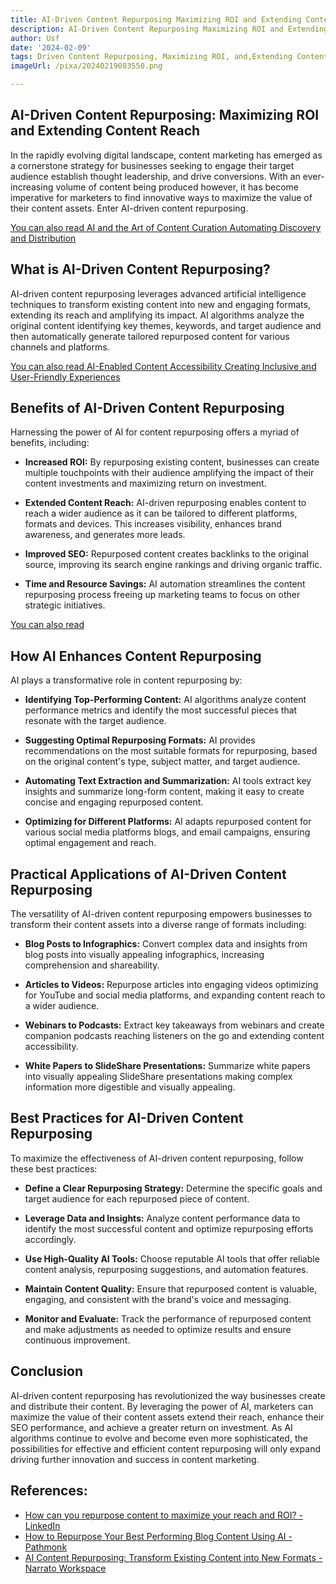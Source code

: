 ```yaml
---
title: AI-Driven Content Repurposing Maximizing ROI and Extending Content Reach
description: AI-Driven Content Repurposing Maximizing ROI and Extending Content Reach
author: Usf
date: '2024-02-09'
tags: Driven Content Repurposing, Maximizing ROI, and,Extending Content Reach
imageUrl: /pixa/20240219083550.png

---
```

## AI-Driven Content Repurposing: Maximizing  ROI and Extending Content Reach

In the rapidly evolving digital landscape, content marketing has emerged  as a cornerstone  strategy for businesses seeking to engage their target audience  establish thought leadership, and  drive  conversions. With an ever-increasing volume of content being produced however, it has become imperative for marketers to find innovative ways to maximize the value of their content assets. Enter AI-driven content repurposing.

[You  can  also read AI and the Art of Content Curation  Automating Discovery and Distribution](AI%20and%20the%20Art%20of%20Content%20Curation%20Automating%20Discovery%20and%20Distribution)


## What is AI-Driven Content Repurposing?

AI-driven  content repurposing  leverages advanced artificial  intelligence techniques to  transform existing content into  new and engaging formats,  extending its reach and amplifying its impact. AI algorithms analyze the original content identifying key themes, keywords, and target audience and then automatically generate tailored repurposed content  for various channels  and platforms.

[You can also read AI-Enabled Content Accessibility Creating Inclusive  and  User-Friendly Experiences](AI-Enabled%20Content%20Accessibility%20Creating%20Inclusive%20and%20User-Friendly%20Experiences)


##  Benefits of AI-Driven Content Repurposing

Harnessing the  power of AI for content repurposing offers a myriad  of benefits,  including:

- **Increased ROI:** By repurposing existing content, businesses can create multiple touchpoints with their  audience amplifying  the impact of their  content investments and maximizing return  on investment.

- **Extended Content Reach:**  AI-driven repurposing  enables content  to reach a wider audience as it can be tailored to different platforms, formats and devices. This increases visibility, enhances brand awareness, and generates more leads.

- **Improved SEO:**  Repurposed content  creates backlinks to the original source, improving its search  engine rankings  and driving organic traffic.

- **Time and Resource Savings:**  AI automation streamlines the content repurposing  process freeing up marketing teams to focus on other strategic initiatives.

[You can  also read ]()


## How AI Enhances Content Repurposing

AI plays a transformative role in content repurposing by:

-  **Identifying Top-Performing Content:** AI algorithms analyze content  performance metrics and  identify the most successful  pieces  that resonate with the target audience.

- **Suggesting Optimal Repurposing Formats:** AI provides recommendations on the most suitable formats for repurposing, based on the original content's  type, subject matter, and target audience.

- **Automating Text Extraction and Summarization:** AI tools extract key insights and summarize long-form  content, making it easy to create concise and engaging repurposed content.

- **Optimizing for Different Platforms:** AI adapts repurposed content for various social media platforms blogs, and email campaigns, ensuring optimal engagement and reach.

## Practical Applications of AI-Driven Content Repurposing

The versatility of AI-driven content repurposing  empowers  businesses to transform their content assets into a diverse range of  formats including:

- **Blog Posts to Infographics:** Convert complex data and insights from  blog posts into visually appealing infographics, increasing comprehension and shareability.

- **Articles to Videos:** Repurpose articles into engaging videos optimizing for YouTube and social media  platforms, and expanding content reach to a wider audience.

- **Webinars to Podcasts:** Extract key takeaways from  webinars and create companion podcasts reaching listeners on the go and extending content accessibility.

- **White Papers to SlideShare Presentations:** Summarize white papers into visually  appealing SlideShare presentations making complex information more  digestible and visually appealing.

## Best Practices for AI-Driven Content Repurposing

To  maximize the effectiveness of AI-driven content repurposing, follow these best practices:

- **Define a Clear Repurposing Strategy:**  Determine  the specific goals and target audience for each repurposed piece of content.

-  **Leverage Data and Insights:** Analyze content performance data to identify the most successful content and optimize repurposing efforts accordingly.

- **Use High-Quality AI Tools:** Choose reputable AI tools that  offer  reliable content analysis, repurposing suggestions, and automation features.

- **Maintain Content Quality:** Ensure that  repurposed content is valuable,  engaging, and consistent with  the brand's  voice and messaging.

- **Monitor and Evaluate:** Track the performance of repurposed content and make adjustments as needed to optimize  results and ensure continuous improvement.

## Conclusion

AI-driven content repurposing  has revolutionized the way businesses create and distribute their content. By leveraging the power of AI,  marketers can maximize the value of their content assets extend their reach, enhance their SEO performance, and achieve a greater return on investment. As AI algorithms  continue to evolve and become even more sophisticated, the possibilities for effective and efficient content repurposing will only expand driving further innovation and success in content marketing.

## References:
- [How can you repurpose content to maximize your reach and ROI? - LinkedIn](https://www.linkedin.com/advice/0/how-can-you-repurpose-content-maximize-your-reach)
- [How to Repurpose Your Best Performing Blog Content Using AI - Pathmonk](https://pathmonk.com/how-to-repurpose-your-best-performing-blog-content-using-ai/)
- [AI Content Repurposing: Transform Existing Content into New Formats - Narrato Workspace](https://narrato.io/blog/ai-content-repurposing-how-to-transform-existing-content-into-new-formats-fast/)
